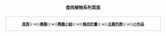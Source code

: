 <div style="padding:0.3em; text-align:center">'''食肉植物系列頁面'''</div><div style="border: 1px solid #cccccc; padding:0.2em; text-align:center; font-size:85%; margin:0.2em">{{Nowrap begin}}'''[[Portal:植物|首頁]]'''{{·w}}'''[[WikiProject:食蟲植物|專題]]'''{{·w}}'''[[WikiProject:食肉植物/參與者|興趣小組]]'''{{·w}}'''[[Wikipedia:条目质量提升计划/食肉植物|條目計畫]]'''{{·w}}'''[[食肉植物基本主題列表|主題列表]]'''{{·w}}'''[[:Category:食肉植物小作品|小作品]]'''{{Nowrap end}}</div></div>